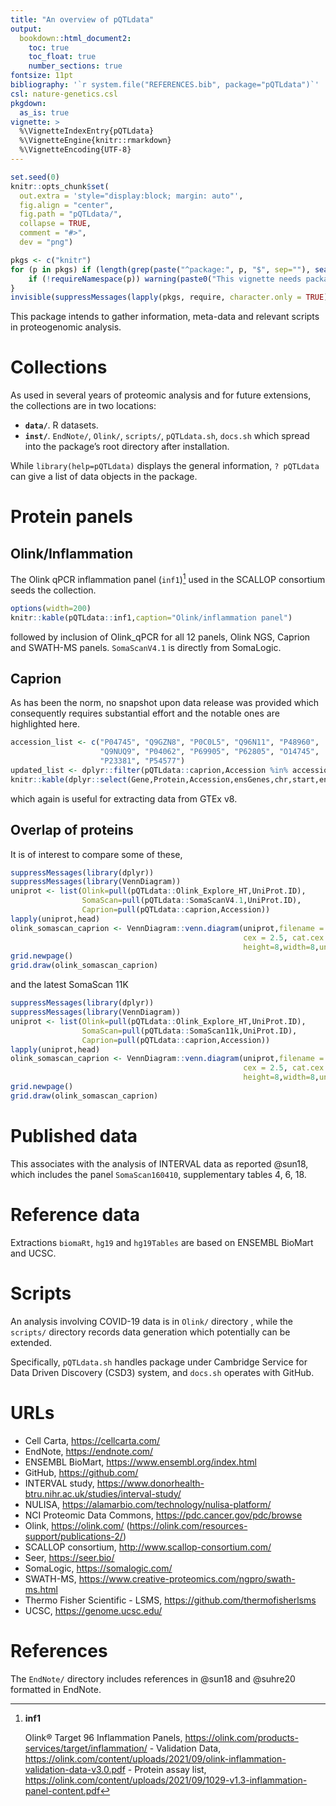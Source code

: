 ```yaml
---
title: "An overview of pQTLdata"
output:
  bookdown::html_document2:
    toc: true
    toc_float: true
    number_sections: true
fontsize: 11pt
bibliography: '`r system.file("REFERENCES.bib", package="pQTLdata")`'
csl: nature-genetics.csl
pkgdown:
  as_is: true
vignette: >
  %\VignetteIndexEntry{pQTLdata}
  %\VignetteEngine{knitr::rmarkdown}
  %\VignetteEncoding{UTF-8}
---
```


```r
set.seed(0)
knitr::opts_chunk$set(
  out.extra = 'style="display:block; margin: auto"',
  fig.align = "center",
  fig.path = "pQTLdata/",
  collapse = TRUE,
  comment = "#>",
  dev = "png")
```

```r
pkgs <- c("knitr")
for (p in pkgs) if (length(grep(paste("^package:", p, "$", sep=""), search())) == 0) {
    if (!requireNamespace(p)) warning(paste0("This vignette needs package `", p, "'; please install"))
}
invisible(suppressMessages(lapply(pkgs, require, character.only = TRUE)))
```

This package intends to gather information, meta-data and relevant scripts in proteogenomic analysis.

# Collections

As used in several years of proteomic analysis and for future extensions, the collections are in two locations:

* **`data/`**. R datasets.
* **`inst/`**. `EndNote/`, `Olink/`, `scripts/`, `pQTLdata.sh`, `docs.sh` which spread into the package's root directory after installation.

While `library(help=pQTLdata)` displays the general information, `? pQTLdata` can give a list of data objects in the package.

# Protein panels

## Olink/Inflammation

The Olink qPCR inflammation panel (`inf1`)[^inf1] used in the SCALLOP consortium seeds the collection.

```r
options(width=200)
knitr::kable(pQTLdata::inf1,caption="Olink/inflammation panel")
```

followed by inclusion of Olink_qPCR for all 12 panels, Olink NGS, Caprion and SWATH-MS panels. `SomaScanV4.1` is directly from SomaLogic.

## Caprion

As has been the norm, no snapshot upon data release was provided which consequently requires substantial effort and the notable ones are highlighted here.

```r
accession_list <- c("P04745", "Q9GZN8", "P0C0L5", "Q96N11", "P48960",
                    "Q9NUQ9", "P04062", "P69905", "P62805", "O14745",
                    "P23381", "P54577")
updated_list <- dplyr::filter(pQTLdata::caprion,Accession %in% accession_list)
knitr::kable(dplyr::select(Gene,Protein,Accession,ensGenes,chr,start,end),caption="Updated information on Caprion")
```

which again is useful for extracting data from GTEx v8.

## Overlap of proteins

It is of interest to compare some of these,

```r
suppressMessages(library(dplyr))
suppressMessages(library(VennDiagram))
uniprot <- list(Olink=pull(pQTLdata::Olink_Explore_HT,UniProt.ID),
                SomaScan=pull(pQTLdata::SomaScanV4.1,UniProt.ID),
                Caprion=pull(pQTLdata::caprion,Accession))
lapply(uniprot,head)
olink_somascan_caprion <- VennDiagram::venn.diagram(uniprot,filename = NULL,disable.logging = TRUE,
                                                    cex = 2.5, cat.cex = 2.5, cat.pos = c(0,0,180),
                                                    height=8,width=8,units="in")
grid.newpage()
grid.draw(olink_somascan_caprion)
```

and the latest SomaScan 11K

```r
suppressMessages(library(dplyr))
suppressMessages(library(VennDiagram))
uniprot <- list(Olink=pull(pQTLdata::Olink_Explore_HT,UniProt.ID),
                SomaScan=pull(pQTLdata::SomaScan11k,UniProt.ID),
                Caprion=pull(pQTLdata::caprion,Accession))
lapply(uniprot,head)
olink_somascan_caprion <- VennDiagram::venn.diagram(uniprot,filename = NULL,disable.logging = TRUE,
                                                    cex = 2.5, cat.cex = 2.5, cat.pos = c(0,0,180),
                                                    height=8,width=8,units="in")
grid.newpage()
grid.draw(olink_somascan_caprion)
```

# Published data

This associates with the analysis of INTERVAL data as reported @sun18, which includes the panel `SomaScan160410`, supplementary tables 4, 6, 18.

# Reference data

Extractions `biomaRt`, `hg19` and `hg19Tables` are based on ENSEMBL BioMart and UCSC.

# Scripts

An analysis involving COVID-19 data is in `Olink/` directory , while the `scripts/` directory records data generation which potentially can be extended.

Specifically, `pQTLdata.sh` handles package under Cambridge Service for Data Driven Discovery (CSD3) system, and `docs.sh` operates with GitHub.

# URLs

- Cell Carta, <https://cellcarta.com/>
- EndNote, <https://endnote.com/>
- ENSEMBL BioMart, <https://www.ensembl.org/index.html>
- GitHub, <https://github.com/>
- INTERVAL study, <https://www.donorhealth-btru.nihr.ac.uk/studies/interval-study/>
- NULISA, <https://alamarbio.com/technology/nulisa-platform/>
- NCI Proteomic Data Commons, <https://pdc.cancer.gov/pdc/browse>
- Olink, <https://olink.com/> (<https://olink.com/resources-support/publications-2/>)
- SCALLOP consortium, <http://www.scallop-consortium.com/>
- Seer, <https://seer.bio/>
- SomaLogic, <https://somalogic.com/>
- SWATH-MS, <https://www.creative-proteomics.com/ngpro/swath-ms.html>
- Thermo Fisher Scientific - LSMS, <https://github.com/thermofisherlsms>
- UCSC, <https://genome.ucsc.edu/>

# References {-}

The `EndNote/` directory includes references in @sun18 and @suhre20 formatted in EndNote.

[^inf1]: **inf1**

    Olink® Target 96 Inflammation Panels, <https://olink.com/products-services/target/inflammation/>
    - Validation Data, <https://olink.com/content/uploads/2021/09/olink-inflammation-validation-data-v3.0.pdf>
    - Protein assay list, <https://olink.com/content/uploads/2021/09/1029-v1.3-inflammation-panel-content.pdf>
